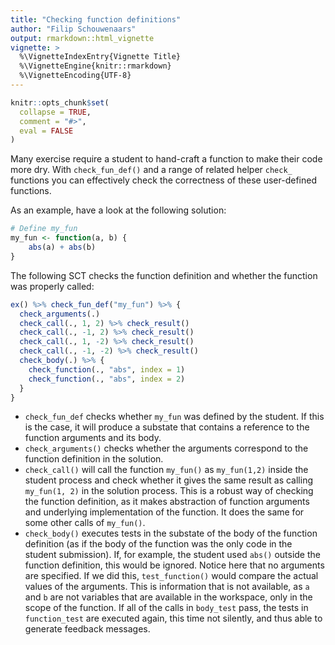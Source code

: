 ```yaml
---
title: "Checking function definitions"
author: "Filip Schouwenaars"
output: rmarkdown::html_vignette
vignette: >
  %\VignetteIndexEntry{Vignette Title}
  %\VignetteEngine{knitr::rmarkdown}
  %\VignetteEncoding{UTF-8}
---
```


```r
knitr::opts_chunk$set(
  collapse = TRUE,
  comment = "#>",
  eval = FALSE
)
```

Many exercise require a student to hand-craft a function to make their code more dry. With `check_fun_def()` and a range of related helper `check_` functions you can effectively check the correctness of these user-defined functions.

As an example, have a look at the following solution:

```r
# Define my_fun
my_fun <- function(a, b) {
	abs(a) + abs(b)
}
```

The following SCT checks the function definition and whether the function was properly called:

```r
ex() %>% check_fun_def("my_fun") %>% {
  check_arguments(.)
  check_call(., 1, 2) %>% check_result()
  check_call(., -1, 2) %>% check_result()
  check_call(., 1, -2) %>% check_result()
  check_call(., -1, -2) %>% check_result()
  check_body(.) %>% {
    check_function(., "abs", index = 1)
    check_function(., "abs", index = 2)
  }
}
```

- `check_fun_def` checks whether `my_fun` was defined by the student. If this is the case, it will produce a substate that contains a reference to the function arguments and its body.
- `check_arguments()` checks whether the arguments correspond to the function definition in the solution.
- `check_call()` will call the function `my_fun()` as `my_fun(1,2)` inside the student process and check whether it gives the same result as calling `my_fun(1, 2)` in the solution process. This is a robust way of checking the function definition, as it makes abstraction of function arguments and underlying implementation of the function. It does the same for some other calls of `my_fun()`.
- `check_body()` executes tests in the substate of the body of the function definition (as if the body of the function was the only code in the student submission). If, for example, the student used `abs()` outside the function definition, this would be ignored. Notice here that no arguments are specified. If we did this, `test_function()` would compare the actual values of the arguments. This is information that is not available, as `a` and `b` are not variables that are available in the workspace, only in the scope of the function. If all of the calls in `body_test` pass, the tests in `function_test` are executed again, this time not silently, and thus able to generate feedback messages.


